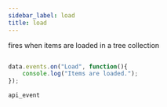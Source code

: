 ```yaml
---
sidebar_label: load
title: load
---
```



          


<Short>
 fires when items are loaded in a tree collection
	

</Short>






~~~js

data.events.on("Load", function(){
	console.log("Items are loaded.");
});


~~~
	api_event

<Descr>






	

</Descr>

